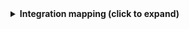 <details>
<summary><b>Integration mapping (click to expand)</b></summary>

```yaml showLineNumbers
resources:
  - kind: project
    selector:
      query: 'true'
      defaultTeam: 'false'
    port:
      entity:
        mappings:
          identifier: .id | gsub(" "; "")
          blueprint: '"project"'
          title: .name
          properties:
            state: .state
            revision: .revision
            visibility: .visibility
            defaultTeam: .defaultTeam.name
            link: .url | gsub("_apis/projects/"; "")
  - kind: pipeline-run
    selector:
      query: 'true'
    port:
      entity:
        mappings:
          identifier: >-
            .__project.id + "-" + (.__pipeline.id | tostring) + "-" + (.id |
            tostring) | gsub(" "; "")
          blueprint: '"pipeline-run"'
          properties:
            state: .state
            result: .result
            createdDate: .createdDate
            finishedDate: .finishedDate
            pipelineName: .pipeline.name
          relations:
            project: .__project.id | gsub(" "; "")

```

</details>
